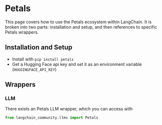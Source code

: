 # Petals

This page covers how to use the Petals ecosystem within LangChain.
It is broken into two parts: installation and setup, and then references to specific Petals wrappers.

## Installation and Setup
- Install with `pip install petals`
- Get a Hugging Face api key and set it as an environment variable (`HUGGINGFACE_API_KEY`)

## Wrappers

### LLM

There exists an Petals LLM wrapper, which you can access with
```python
from langchain_community.llms import Petals
```
